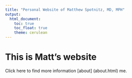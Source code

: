 ```yaml
---
title: "Personal Website of Matthew Spotnitz, MD, MPH"
output: 
  html_document:
    toc: true
    toc_float: true
    theme: cerulean
---
```


# This is Matt's website

Click here to find more information [about] (about.html) me.